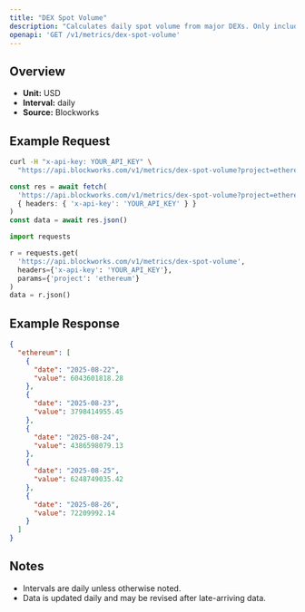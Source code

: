 ```yaml
---
title: "DEX Spot Volume"
description: "Calculates daily spot volume from major DEXs. Only includes volumes from fee-paying liquidity pools."
openapi: 'GET /v1/metrics/dex-spot-volume'
---
```


## Overview

- **Unit:** USD
- **Interval:** daily
- **Source:** Blockworks

## Example Request

<CodeGroup>

```bash cURL
curl -H "x-api-key: YOUR_API_KEY" \
  "https://api.blockworks.com/v1/metrics/dex-spot-volume?project=ethereum"
```

```typescript TypeScript
const res = await fetch(
  'https://api.blockworks.com/v1/metrics/dex-spot-volume?project=ethereum',
  { headers: { 'x-api-key': 'YOUR_API_KEY' } }
)
const data = await res.json()
```

```python Python
import requests

r = requests.get(
  'https://api.blockworks.com/v1/metrics/dex-spot-volume',
  headers={'x-api-key': 'YOUR_API_KEY'},
  params={'project': 'ethereum'}
)
data = r.json()
```

</CodeGroup>

## Example Response

```json
{
  "ethereum": [
    {
      "date": "2025-08-22",
      "value": 6043601818.28
    },
    {
      "date": "2025-08-23",
      "value": 3798414955.45
    },
    {
      "date": "2025-08-24",
      "value": 4386598079.13
    },
    {
      "date": "2025-08-25",
      "value": 6248749035.42
    },
    {
      "date": "2025-08-26",
      "value": 72209992.14
    }
  ]
}
```

## Notes
- Intervals are daily unless otherwise noted.
- Data is updated daily and may be revised after late-arriving data.
